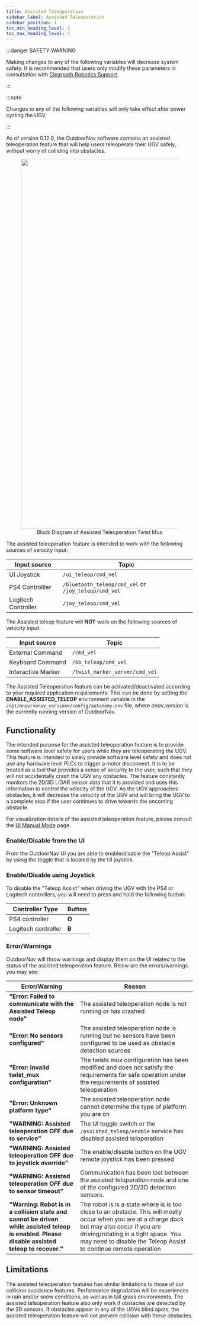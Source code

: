 ```yaml
---
title: Assisted Teleoperation
sidebar_label: Assisted Teleoperation
sidebar_position: 1
toc_min_heading_level: 2
toc_max_heading_level: 4
---
```


:::danger SAFETY WARNING

Making changes to any of the following variables will decrease system safety. It is recommended that users
only modify these parameters in consultation with [Clearpath Robotics Support](../support.mdx).

:::

:::note

Changes to any of the following variables will only take effect after power cycling the UGV.

:::

As of version 0.12.0, the OutdoorNav software contains an assisted teleoperation feature that will help users
teleoperate their UGV safely, without worry of colliding into obstacles.

<center>
  <figure>
    <img
      src="/img/outdoornav_images/assisted_teleop_twist_mux.png"
      width="1000"
    />
    <figcaption>Block Diagram of Assisted Teleoperation Twist Mux</figcaption>
  </figure>
</center>

The assisted teleoperation feature is intended to work with the following sources of velocity input:

| Input source        | Topic                                                |
| ------------------- | ---------------------------------------------------- |
| UI Joystick         | `/ui_teleop/cmd_vel`                                 |
| PS4 Controlller     | `/bluetooth_teleop/cmd_vel` or `/joy_teleop/cmd_vel` |
| Logitech Controller | `/joy_teleop/cmd_vel`                                |

The Assisted teleop feature will **NOT** work on the following sources of velocity input:

| Input source       | Topic                          |
| ------------------ | ------------------------------ |
| External Command   | `/cmd_vel`                     |
| Keyboard Command   | `/kb_teleop/cmd_vel`           |
| Interactive Marker | `/twist_marker_server/cmd_vel` |

The Assisted Teleoperation feature can be activated/deactivated according to your required application requirements.
This can be done by setting the **ENABLE_ASSISTED_TELEOP** environment variable in the
`/opt/onav/<onav_version>/config/autonomy.env` file, where _onav_version_
is the currently running version of OutdoorNav.

## Functionality

The intended purpose for the assisted teleoperation feature is to provide some software level safety for users while they are teleoperating the UGV.
This feature is intended to solely provide software level safety and does not use any hardware level PLCs to trigger a motor disconnect. It is to be
treated as a tool that provides a sense of security to the user, such that they will not accidentally crash the UGV any obstacles. The feature
constantly monitors the 2D/3D LiDAR sensor data that it is provided and uses this information to control the velocity of the UGV. As the UGV
approaches obstacles, it will decrease the velocity of the UGV and will bring the UGV to a complete stop if the user continues to drive
towards the oncoming obstacle.

For visualization details of the assisted teleoperation feature, please consult the [UI Manual Mode](../web_user_interface/ui_manual_mode.mdx) page.

### Enable/Disable from the UI

From the OutdoorNav UI you are able to enable/disable the "Teleop Assist" by using the toggle that is located by the UI joystick.

### Enable/Disable using Joystick

To disable the "Teleop Assist" when driving the UGV with the PS4 or Logitech controllers, you will need to press and hold the following button:

| Controller Type     | Button |
| ------------------- | ------ |
| PS4 controller      | **O**  |
| Logitech controller | **B**  |

### Error/Warnings

OutdoorNav will throw warnings and display them on the UI related to the status of the assisted teleoperation feature.
Below are the errors/warnings you may see:

| Error/Warning                                                                                                                                  | Reason                                                                                                                                                                                                                                                     |
| ---------------------------------------------------------------------------------------------------------------------------------------------- | ---------------------------------------------------------------------------------------------------------------------------------------------------------------------------------------------------------------------------------------------------------- |
| **"Error: Failed to communicate with the Assisted Teleop node"**                                                                               | The assisted teleoperation node is not running or has crashed                                                                                                                                                                                              |
| **"Error: No sensors configured"**                                                                                                             | The assisted teleoperation node is running but no sensors have been configured to be used as obstacle detection sources                                                                                                                                    |
| **"Error: Invalid twist_mux configuration"**                                                                                                   | The twists mux configuration has been modified and does not satisfy the requirements for safe operation under the requirements of assisted teleoperation                                                                                                   |
| **"Error: Unknown platform type"**                                                                                                             | The assisted teleoperation node cannot determine the type of platform you are on                                                                                                                                                                           |
| **"WARNING: Assisted teleoperation OFF due to service"**                                                                                       | The UI toggle switch or the `/assisted_teleop/enable` service has disabled assisted teloperation                                                                                                                                                           |
| **"WARNING: Assisted teleoperation OFF due to joystick override"**                                                                             | The enable/disable button on the UGV remote joystick has been pressed                                                                                                                                                                                      |
| **"WARNING: Assisted teleoperation OFF due to sensor timeout"**                                                                                | Communication has been lost between the assisted teloperation node and one of the configured 2D/3D detection sensors.                                                                                                                                      |
| **"Warning: Robot is in a collision state and cannot be driven while assisted teleop is enabled. Please disable assisted teleop to recover."** | The robot is is a state where is is too close to an obstacle. This will mostly occur when you are at a charge dock but may also occur if you are driving/rotating in a tight space. You may need to disable the Teleop Assist to continue remote operation |

## Limitations

The assisted teleoperation features has similar limitations to those of our collision avoidance features.
Performance degradation will be experiences in rain and/or snow conditions, as well as in tall grass environments.
The assisted teleoperation feature also only work if obstacles are detected by the 3D sensors. If obstacles appear
in any of the UGVs blind spots, the assisted teleoperation feature will not prevent collision with these obstacles.

